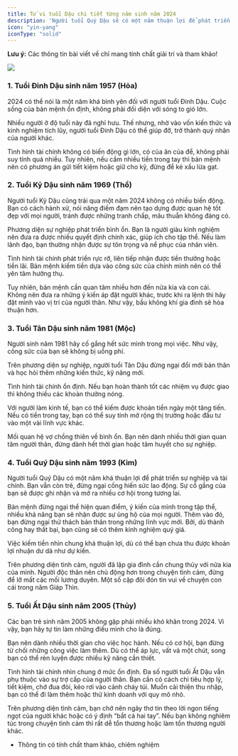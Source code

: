 ```yaml
---
title: Tử vi tuổi Dậu chi tiết từng năm sinh năm 2024
description: 'Người tuổi Quý Dậu sẽ có một năm thuận lợi để phát triển sự nghiệp và tài chính. Việc kiếm tiền nhìn chung thuận lợi nhưng chưa thu được lợi nhuận như dự kiến.'
icon: "yin-yang"
iconType: "solid"
---
```


<Warning> **Lưu ý:** Các thông tin bài viết về chỉ mang tính chất giải trí và tham khảo! </Warning>

<Frame caption="Tử vi tuổi Dậu chi tiết từng năm sinh năm 2024">
    <img src="https://raw.githubusercontent.com/hautph/docs/main/images/tuoi-dau-tung-nam-sinh-2024.jpg" />
</Frame>

### 1. Tuổi Đinh Dậu sinh năm 1957 (Hỏa)

2024 có thể nói là một năm khá bình yên đối với người tuổi Đinh Dậu. Cuộc sống của bản mệnh ổn định, không phải đối diện với sóng to gió lớn.

Nhiều người ở độ tuổi này đã nghỉ hưu. Thế nhưng, nhờ vào vốn kiến thức và kinh nghiệm tích lũy, người tuổi Đinh Dậu có thể giúp đỡ, trở thành quý nhân của người khác.

Tình hình tài chính không có biến động gì lớn, có của ăn của để, không phải suy tính quá nhiều. Tuy nhiên, nếu cầm nhiều tiền trong tay thì bản mệnh nên có phương án gửi tiết kiệm hoặc giữ cho kỹ, đừng để kẻ xấu lừa gạt.

### 2. Tuổi Kỷ Dậu sinh năm 1969 (Thổ)

Người tuổi Kỷ Dậu cũng trải qua một năm 2024 không có nhiều biến động. Bạn có cách hành xử, nói năng điềm đạm nên tạo dựng được quan hệ tốt đẹp với mọi người, tránh được những tranh chấp, mâu thuẫn không đáng có.

Phương diện sự nghiệp phát triển bình ổn. Bạn là người giàu kinh nghiệm nên đưa ra được nhiều quyết định chính xác, giúp ích cho tập thể. Nếu làm lãnh đạo, bạn thường nhận được sự tôn trọng và nể phục của nhân viên.

Tình hình tài chính phát triển rực rỡ, liên tiếp nhận được tiền thưởng hoặc tiền lãi. Bản mệnh kiếm tiền dựa vào công sức của chính mình nên có thể yên tâm hưởng thụ.

Tuy nhiên, bản mệnh cần quan tâm nhiều hơn đến nửa kia và con cái. Không nên đưa ra những ý kiến áp đặt người khác, trước khi ra lệnh thì hãy đặt mình vào vị trí của người thân. Như vậy, bầu không khí gia đình sẽ hòa thuận hơn.

### 3. Tuổi Tân Dậu sinh năm 1981 (Mộc)

Người sinh năm 1981 hãy cố gắng hết sức mình trong mọi việc. Như vậy, công sức của bạn sẽ không bị uổng phí. 

Trên phương diện sự nghiệp, người tuổi Tân Dậu đừng ngại đổi mới bản thân và học hỏi thêm những kiến thức, kỹ năng mới. 

Tình hình tài chính ổn định. Nếu bạn hoàn thành tốt các nhiệm vụ được giao thì không thiếu các khoản thưởng nóng. 

Với người làm kinh tế, bạn có thể kiếm được khoản tiền ngày một tăng tiến. Nếu có tiền trong tay, bạn có thể suy tính mở rộng thị trường hoặc đầu tư vào một vài lĩnh vực khác.

Mối quan hệ vợ chồng thiên về bình ổn. Bạn nên dành nhiều thời gian quan tâm người thân, đừng dành hết thời gian hoặc tâm huyết cho sự nghiệp. 

### 4. Tuổi Quý Dậu sinh năm 1993 (Kim)

Người tuổi Quý Dậu có một năm khá thuận lợi để phát triển sự nghiệp và tài chính. Bạn vẫn còn trẻ, đừng ngại cống hiến sức lao động. Sự cố gắng của bạn sẽ được ghi nhận và mở ra nhiều cơ hội trong tương lai.

Bản mệnh đừng ngại thể hiện quan điểm, ý kiến của mình trong tập thể, nhiều khả năng bạn sẽ nhận được sự ủng hộ của mọi người. Thêm vào đó, bạn đừng ngại thử thách bản thân trong những lĩnh vực mới. Bởi, dù thành công hay thất bại, bạn cũng sẽ có thêm kinh nghiệm quý giá.

Việc kiếm tiền nhìn chung khá thuận lợi, dù có thể bạn chưa thu được khoản lợi nhuận dư dả như dự kiến. 

Trên phương diện tình cảm, người đã lập gia đình cần chung thủy với nửa kia của mình. Người độc thân nên chủ động hơn trong chuyện tình cảm, đừng để lỡ mất các mối lương duyên. Một số cặp đôi đón tin vui về chuyện con cái trong năm Giáp Thìn.

### 5. Tuổi Ất Dậu sinh năm 2005 (Thủy)

Các bạn trẻ sinh năm 2005 không gặp phải nhiều khó khăn trong 2024. Vì vậy, bạn hãy tự tin làm những điều mình cho là đúng. 

Bạn nên dành nhiều thời gian cho việc học hành. Nếu có cơ hội, bạn đừng từ chối những công việc làm thêm. Dù có thể áp lực, vất vả một chút, song bạn có thể rèn luyện được nhiều kỹ năng cần thiết.

Tình hình tài chính nhìn chung ở mức ổn định. Đa số người tuổi Ất Dậu vẫn phụ thuộc vào sự trợ cấp của người thân. Bạn cần có cách chi tiêu hợp lý, tiết kiệm, chớ đua đòi, kẻo rơi vào cảnh cháy túi. Muốn cải thiện thu nhập, bạn có thể đi làm thêm hoặc thử kinh doanh với quy mô nhỏ.

Trên phương diện tình cảm, bạn chớ nên ngây thơ tin theo lời ngon tiếng ngọt của người khác hoặc có ý định “bắt cá hai tay”. Nếu bạn không nghiêm túc trong chuyện tình cảm thì rất dễ tổn thương hoặc làm tổn thương người khác.

* Thông tin có tính chất tham khảo, chiêm nghiệm